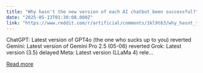 ```yaml
---
title: "Why hasn't the new version of each AI chatbot been successful?"
date: "2025-05-13T01:30:08.000Z"
link: "https://www.reddit.com/r/artificial/comments/1kl9t63/why_hasnt_the_new_version_of_each_ai_chatbot_been/"
---
```


ChatGPT: Latest version of GPT4o (the one who sucks up to you) reverted Gemini: Latest version of Gemini Pro 2.5 (05-06) reverted Grok: Latest version (3.5) delayed Meta: Latest version (LLaMa 4) rele...

[Read more](https://www.reddit.com/r/artificial/comments/1kl9t63/why_hasnt_the_new_version_of_each_ai_chatbot_been/)
